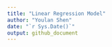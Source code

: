 ```yaml
---
title: "Linear Regression Model"
author: "Youlan Shen"
date: "`r Sys.Date()`"
output: github_document
---
```



